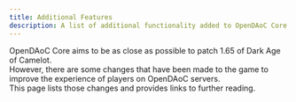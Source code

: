 ```yaml
---
title: Additional Features
description: A list of additional functionality added to OpenDAoC Core.
---
```



OpenDAoC Core aims to be as close as possible to patch 1.65 of Dark Age of Camelot.  
However, there are some changes that have been made to the game to improve the experience of players on OpenDAoC servers.  
This page lists those changes and provides links to further reading.

<CardGrid>
	<LinkCard title="Bounty System" href="./bounty-system" />
    <LinkCard title="Conquest System" href="./conquest-system" />
    <LinkCard title="Cosmetic Rewards" href="./cosmetic-rewards" />
    <LinkCard title="Predator System" href="./predator-system" />
    <LinkCard title="Realm Loyalty" href="./realm-loyalty" />
    <LinkCard title="Recurring Quests" href="./recurring-quests" />
	<LinkCard title="Slash Commands" href="./slash-commands" />
	<LinkCard title="XP Items" href="./xp-items" />
</CardGrid>